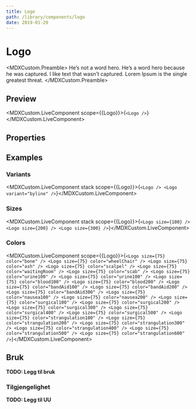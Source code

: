```yaml
---
title: Logo
path: /library/components/logo
date: 2019-01-29
---
```



# Logo

<MDXCustom.Preamble>
  He’s not a word hero. He’s a word hero because he was captured. I like text that wasn’t captured. Lorem Ipsum is the
  single greatest threat.
</MDXCustom.Preamble>

## Preview

<MDXCustom.LiveComponent scope={{Logo}}>{`<Logo />`}</MDXCustom.LiveComponent>

## Properties

## Examples

### Variants

<MDXCustom.LiveComponent stack scope={{Logo}}>{`
  <Logo />
  <Logo variant="byline" />
`}</MDXCustom.LiveComponent>

### Sizes

<MDXCustom.LiveComponent stack scope={{Logo}}>{`
  <Logo size={100} />
  <Logo size={200} />
  <Logo size={300} />
`}</MDXCustom.LiveComponent>

### Colors

<MDXCustom.LiveComponent scope={{Logo}}>{`
  <Logo size={75} color="bone" />
  <Logo size={75} color="wheelChair" />
  <Logo size={75} color="ash" />
  <Logo size={75} color="scalpel" />
  <Logo size={75} color="waitingRoom" />
  <Logo size={75} color="scab" />
  <Logo size={75} color="urine100" />
  <Logo size={75} color="urine100" />
  <Logo size={75} color="blood100" />
  <Logo size={75} color="blood200" />
  <Logo size={75} color="bandAid100" />
  <Logo size={75} color="bandAid200" />
  <Logo size={75} color="bandAid300" />
  <Logo size={75} color="nausea100" />
  <Logo size={75} color="nausea200" />
  <Logo size={75} color="surgical100" />
  <Logo size={75} color="surgical200" />
  <Logo size={75} color="surgical300" />
  <Logo size={75} color="surgical400" />
  <Logo size={75} color="surgical500" />
  <Logo size={75} color="strangulation100" />
  <Logo size={75} color="strangulation200" />
  <Logo size={75} color="strangulation300" />
  <Logo size={75} color="strangulation400" />
  <Logo size={75} color="strangulation500" />
  <Logo size={75} color="strangulation600" />
`}</MDXCustom.LiveComponent>

## Bruk

**TODO: Legg til bruk**

### Tilgjengelighet

**TODO: Legg til UU**
